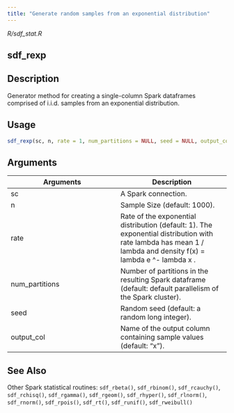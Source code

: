 ```yaml
---
title: "Generate random samples from an exponential distribution"
---
```


*R/sdf_stat.R*

## sdf_rexp

## Description
Generator method for creating a single-column Spark dataframes comprised of i.i.d. samples from an exponential distribution. 


## Usage
```r
sdf_rexp(sc, n, rate = 1, num_partitions = NULL, seed = NULL, output_col = "x") 
```

## Arguments
|Arguments|Description|
|---|---|
| sc | A Spark connection. |
| n | Sample Size (default: 1000). |
| rate | Rate of the exponential distribution (default: 1). The exponential distribution with rate lambda has mean 1 / lambda and density f(x) = lambda e ^- lambda x . |
| num_partitions | Number of partitions in the resulting Spark dataframe (default: default parallelism of the Spark cluster). |
| seed | Random seed (default: a random long integer). |
| output_col | Name of the output column containing sample values (default: "x"). |






## See Also
Other Spark statistical routines:  `sdf_rbeta()`, `sdf_rbinom()`, `sdf_rcauchy()`, `sdf_rchisq()`, `sdf_rgamma()`, `sdf_rgeom()`, `sdf_rhyper()`, `sdf_rlnorm()`, `sdf_rnorm()`, `sdf_rpois()`, `sdf_rt()`, `sdf_runif()`, `sdf_rweibull()`

